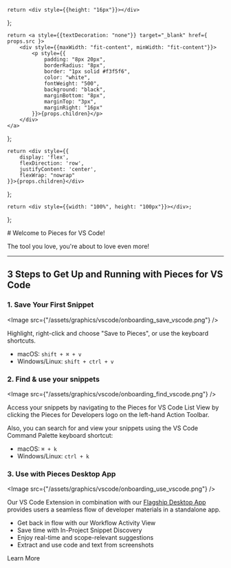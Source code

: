     return <div style={{height: "16px"}}></div>
};

    return <a style={{textDecoration: "none"}} target="_blank" href={ props.src }>
        <div style={{maxWidth: "fit-content", minWidth: "fit-content"}}>
            <p style={{
                padding: "8px 20px",
                borderRadius: "8px",
                border: "1px solid #f3f5f6",
                color: "white",
                fontWeight: "500",
                background: "black",
                marginBottom: "8px",
                marginTop: "3px",
                marginRight: "16px"
            }}>{props.children}</p>
        </div>
    </a>
};

    return <div style={{
        display: 'flex',
        flexDirection: 'row',
        justifyContent: 'center',
        flexWrap: "nowrap"
    }}>{props.children}</div>
};

    return <div style={{width: "100%", height: "100px"}}></div>;
};


<HeaderSpacer></HeaderSpacer>

<CenterFlexRow>
    # Welcome to Pieces for VS Code!
</CenterFlexRow>

<CenterFlexRow>
    <p style={{ marginTop: "0px"}}>The tool you love, you're about to love even more!</p>
</CenterFlexRow>

<Spacer></Spacer>

<YouTube id="azAk_zQfAak" />

<HeaderSpacer></HeaderSpacer>

---

## 3 Steps to Get Up and Running with Pieces for VS Code

### 1. Save Your First Snippet

<Image src={"/assets/graphics/vscode/onboarding_save_vscode.png"} />

Highlight, right-click and choose "Save to Pieces", or use the keyboard shortcuts.

- macOS: ```shift + ⌘ + v```
- Windows/Linux: ```shift + ctrl + v```

### 2. Find & use your snippets

<Image src={"/assets/graphics/vscode/onboarding_find_vscode.png"} />

Access your snippets by navigating to the Pieces for VS Code List View by clicking the Pieces for Developers logo on the left-hand Action Toolbar.

Also, you can search for and view your snippets using the VS Code Command Palette keyboard shortcut:

- macOS: ```⌘ + k```
- Windows/Linux: ```ctrl + k```

### 3. Use with Pieces Desktop App

<Image src={"/assets/graphics/vscode/onboarding_use_vscode.png"} />

Our VS Code Extension in combination with our <a target="_blank" href="https://pieces.app">Flagship Desktop App</a> provides users a seamless flow of developer materials in a standalone app.

- Get back in flow with our Workflow Activity View
- Save time with In-Project Snippet Discovery
- Enjoy real-time and scope-relevant suggestions
- Extract and use code and text from screenshots

<InstallButton src="https://pieces.app/">Learn More</InstallButton>

